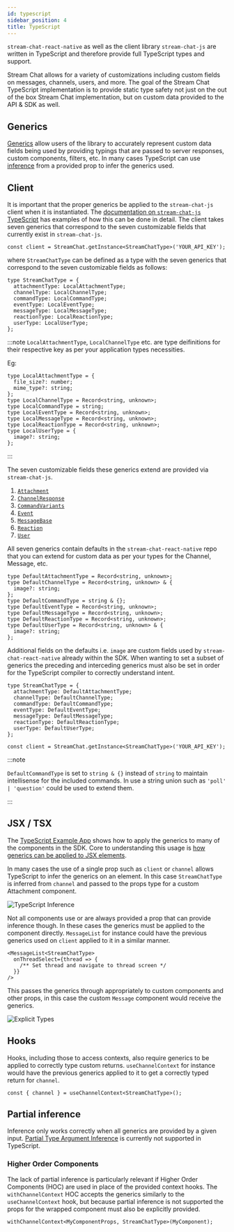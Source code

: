 ```yaml
---
id: typescript
sidebar_position: 4
title: TypeScript
---
```



`stream-chat-react-native` as well as the client library `stream-chat-js` are written in TypeScript and therefore provide full TypeScript types and support.

Stream Chat allows for a variety of customizations including custom fields on messages, channels, users, and more.
The goal of the Stream Chat TypeScript implementation is to provide static type safety not just on the out of the box Stream Chat implementation, but on custom data provided to the API & SDK as well.

## Generics

[Generics](https://www.typescriptlang.org/docs/handbook/2/generics.html) allow users of the library to accurately represent custom data fields being used by providing typings that are passed to server responses, custom components, filters, etc.
In many cases TypeScript can use [inference](https://www.typescriptlang.org/docs/handbook/type-inference.html) from a provided prop to infer the generics used.

## Client

It is important that the proper generics be applied to the `stream-chat-js` client when it is instantiated.
The [documentation on `stream-chat-js` TypeScript](https://github.com/GetStream/stream-chat-js#typescript-v2xx) has examples of how this can be done in detail.
The client takes seven generics that correspond to the seven customizable fields that currently exist in `stream-chat-js`.

```tsx
const client = StreamChat.getInstance<StreamChatType>('YOUR_API_KEY');
```

where `StreamChatType` can be defined as a type with the seven generics that correspond to the seven customizable fields as follows:

```tsx
type StreamChatType = {
  attachmentType: LocalAttachmentType;
  channelType: LocalChannelType;
  commandType: LocalCommandType;
  eventType: LocalEventType;
  messageType: LocalMessageType;
  reactionType: LocalReactionType;
  userType: LocalUserType;
};
```

:::note
`LocalAttachmentType`, `LocalChannelType` etc. are type deifinitions for their respective key as per your application types necessities.

Eg:

```tsx
type LocalAttachmentType = {
  file_size?: number;
  mime_type?: string;
};
type LocalChannelType = Record<string, unknown>;
type LocalCommandType = string;
type LocalEventType = Record<string, unknown>;
type LocalMessageType = Record<string, unknown>;
type LocalReactionType = Record<string, unknown>;
type LocalUserType = {
  image?: string;
};
```

:::

The seven customizable fields these generics extend are provided via `stream-chat-js`.

1. [`Attachment`](https://github.com/GetStream/stream-chat-js/blob/0e29bea1e773f15599564b5174d4fabbd3bcb495/src/types.ts#L1471)
2. [`ChannelResponse`](https://github.com/GetStream/stream-chat-js/blob/0e29bea1e773f15599564b5174d4fabbd3bcb495/src/types.ts#L173)
3. [`CommandVariants`](https://github.com/GetStream/stream-chat-js/blob/0e29bea1e773f15599564b5174d4fabbd3bcb495/src/types.ts#L1587)
4. [`Event`](https://github.com/GetStream/stream-chat-js/blob/0e29bea1e773f15599564b5174d4fabbd3bcb495/src/types.ts#L1000)
5. [`MessageBase`](https://github.com/GetStream/stream-chat-js/blob/0e29bea1e773f15599564b5174d4fabbd3bcb495/src/types.ts#L1764)
6. [`Reaction`](https://github.com/GetStream/stream-chat-js/blob/0e29bea1e773f15599564b5174d4fabbd3bcb495/src/types.ts#L1854)
7. [`User`](https://github.com/GetStream/stream-chat-js/blob/0e29bea1e773f15599564b5174d4fabbd3bcb495/src/types.ts#L2004)

All seven generics contain defaults in the `stream-chat-react-native` repo that you can extend for custom data as per your types for the Channel, Message, etc.

```tsx
type DefaultAttachmentType = Record<string, unknown>;
type DefaultChannelType = Record<string, unknown> & {
  image?: string;
};
type DefaultCommandType = string & {};
type DefaultEventType = Record<string, unknown>;
type DefaultMessageType = Record<string, unknown>;
type DefaultReactionType = Record<string, unknown>;
type DefaultUserType = Record<string, unknown> & {
  image?: string;
};
```

Additional fields on the defaults i.e. `image` are custom fields used by `stream-chat-react-native` already within the SDK.
When wanting to set a subset of generics the preceding and interceding generics must also be set in order for the TypeScript compiler to correctly understand intent.

```tsx
type StreamChatType = {
  attachmentType: DefaultAttachmentType;
  channelType: DefaultChannelType;
  commandType: DefaultCommandType;
  eventType: DefaultEventType;
  messageType: DefaultMessageType;
  reactionType: DefaultReactionType;
  userType: DefaultUserType;
};
```

```tsx
const client = StreamChat.getInstance<StreamChatType>('YOUR_API_KEY');
```

:::note

`DefaultCommandType` is set to `string & {}` instead of `string` to maintain intellisense for the included commands.
In use a string union such as `'poll' | 'question'` could be used to extend them.

:::

## JSX / TSX

The [TypeScript Example App](https://github.com/GetStream/stream-chat-react-native/blob/master/examples/TypeScriptMessaging/App.tsx) shows how to apply the generics to many of the components in the SDK.
Core to understanding this usage is [how generics can be applied to JSX elements](https://www.typescriptlang.org/docs/handbook/release-notes/typescript-2-9.html#generic-type-arguments-in-jsx-elements).

In many cases the use of a single prop such as `client` or `channel` allows TypeScript to infer the generics on an element.
In this case `StreamChatType` is inferred from `channel` and passed to the props type for a custom Attachment component.

<img src={inference} alt='TypeScript Inference' />

Not all components use or are always provided a prop that can provide inference though.
In these cases the generics must be applied to the component directly.
`MessageList` for instance could have the previous generics used on `client` applied to it in a similar manner.

```tsx
<MessageList<StreamChatType>
  onThreadSelect={thread => {
    /** Set thread and navigate to thread screen */
  }}
/>
```

This passes the generics through appropriately to custom components and other props, in this case the custom `Message` component would receive the generics.

<img src={explicitTypes} alt='Explicit Types' />

## Hooks

Hooks, including those to access contexts, also require generics to be applied to correctly type custom returns.
`useChannelContext` for instance would have the previous generics applied to it to get a correctly typed return for `channel`.

```tsx
const { channel } = useChannelContext<StreamChatType>();
```

## Partial inference

Inference only works correctly when all generics are provided by a given input.
[Partial Type Argument Inference](https://github.com/microsoft/TypeScript/issues/26242) is currently not supported in TypeScript.

### Higher Order Components

The lack of partial inference is particularly relevant if Higher Order Components (HOC) are used in place of the provided context hooks.
The `withChannelContext` HOC accepts the generics similarly to the `useChannelContext` hook, but because partial inference is not supported the props for the wrapped component must also be explicitly provided.

```tsx {2}
withChannelContext<MyComponentProps, StreamChatType>(MyComponent);
```
